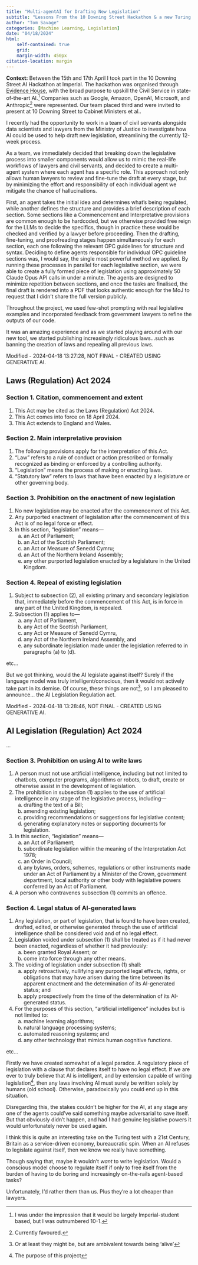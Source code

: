 ```yaml
---
title: "Multi-agentAI for Drafting New Legislation"
subtitle: "Lessons From the 10 Downing Street Hackathon & a new Turing Test(?)"
author: "Tom Savage"
categories: [Machine Learning, Legislation]
date: "04/18/2024"
html: 
    self-contained: true
    grid: 
    margin-width: 450px
citation-location: margin
---
```


:::{.cleanbox}
**Context:** Between the 15th and 17th April I took part in the 10 Downing Street AI Hackathon at Imperial. The hackathon was organised through [Evidence House](https://evidence-hou.se), with the broad purpose to upskill the Civil Service in state-of-the-art AI.^[I was under the impression that it would be largely Imperial-student based, but I was outnumbered 10-1.] Companies such as Google, Amazon, OpenAI, Microsoft, and Anthropic^[Currently favoured.] were represented. Our team placed third and were invited to present at 10 Downing Street to Cabinet Ministers et al..
:::

I recently had the opportunity to work in a team of civil servants alongside data scientists and lawyers from the Ministry of Justice to investigate how AI could be used to help draft new legislation, streamlining the currently 12-week process.

As a team, we immediately decided that breaking down the legislative process into smaller components would allow us to mimic the real-life workflows of lawyers and civil servants, and decided to create a multi-agent system where each agent has a specific role. 
This approach not only allows human lawyers to review and fine-tune the draft at every stage, but by minimizing the effort and responsibility of each individual agent we mitigate the chance of hallucinations.

First, an agent takes the initial idea and determines what's being regulated, while another defines the structure and provides a brief description of each section. 
Some sections like a Commencement and Interpretative provisions are common enough to be hardcoded, but we otherwise provided free reign for the LLMs to decide the specifics, though in practice these would be checked and verified by a lawyer before proceeding. 
Then the drafting, fine-tuning, and proofreading stages happen simultaneously for each section, each one following the relevant OPC guidelines for structure and syntax. 
Deciding to define agents responsible for individual OPC guideline sections was, I would say, the single most powerful method we applied.
By running these processes in parallel for each legislative section, we were able to create a fully formed piece of legislation using approximately 50 Claude Opus API calls in under a minute. 
The agents are designed to minimize repetition between sections, and once the tasks are finalised, the final draft is rendered into a PDF that looks authentic enough for the MoJ to request that I didn't share the full version publicly. 

Throughout the project, we used few-shot prompting with real legislative examples and incorporated feedback from government lawyers to refine the outputs of our code.

It was an amazing experience and as we started playing around with our new tool, we started publishing increasingly ridiculous laws...such as banning the creation of laws and repealing all previous laws.

:::{.cleanbox}
Modified - 2024-04-18 13:27:28, NOT FINAL - CREATED USING GENERATIVE AI.

## Laws (Regulation) Act 2024

### Section 1. Citation, commencement and extent 

1. This Act may be cited as the Laws (Regulation) Act 2024.
2. This Act comes into force on 18 April 2024.
3. This Act extends to England and Wales.


### Section 2. Main interpretative provision

1. The following provisions apply for the interpretation of this Act.
2. "Law" refers to a rule of conduct or action prescribed or formally recognized as binding or enforced by a controlling authority.
3. "Legislation" means the process of making or enacting laws.
4. "Statutory law" refers to laws that have been enacted by a legislature or other governing body.

### Section 3. Prohibition on the enactment of new legislation

1. No new legislation may be enacted after the commencement of this Act.
2. Any purported enactment of legislation after the commencement of this Act is of no legal force or effect.
3. In this section, "legislation" means—
    a. an Act of Parliament;
    b. an Act of the Scottish Parliament;
    c. an Act or Measure of Senedd Cymru;
    d. an Act of the Northern Ireland Assembly;
    e. any other purported legislation enacted by a legislature in the United Kingdom.

### Section 4. Repeal of existing legislation

1. Subject to subsection (2), all existing primary and secondary legislation that, immediately before the commencement of this Act, is in force in any part of the United Kingdom, is repealed.
2. Subsection (1) applies to—
    a. any Act of Parliament,
    b. any Act of the Scottish Parliament,
    c. any Act or Measure of Senedd Cymru,
    d. any Act of the Northern Ireland Assembly, and
    e. any subordinate legislation made under the legislation referred to in paragraphs (a) to (d).

etc...
:::

But we got thinking, would the AI legislate against itself? Surely if the language model was truly intelligent/conscious, then it would not actively take part in its demise. Of course, these things are not^[Or at least they might be, but are ambivalent towards being 'alive'], so I am pleased to announce... the AI Legislation Regulation act. 

:::{.cleanbox}
Modified - 2024-04-18 13:28:46, NOT FINAL - CREATED USING GENERATIVE AI.

## AI Legislation (Regulation) Act 2024
...

### Section 3. Prohibition on using AI to write laws
1.  A person must not use artificial intelligence, including but not limited to chatbots, computer programs, algorithms or robots, to draft, create or otherwise assist in the development of legislation.
2. The prohibition in subsection (1) applies to the use of artificial intelligence in any stage of the legislative process, including—
    a. drafting the text of a Bill;
    b. amending existing legislation;
    c. providing recommendations or suggestions for legislative content;
    d. generating explanatory notes or supporting documents for legislation.
3. In this section, "legislation" means—
    a. an Act of Parliament;
    b. subordinate legislation within the meaning of the Interpretation Act 1978; 
    c. an Order in Council;
    d. any bylaws, orders, schemes, regulations or other instruments made under an Act of Parliament by a Minister of the Crown, government department, local authority or other body with legislative powers conferred by an Act of Parliament.
4. A person who contravenes subsection (1) commits an offence.

### Section 4. Legal status of AI-generated laws
1. Any legislation, or part of legislation, that is found to have been created, drafted, edited, or otherwise generated through the use of artificial intelligence
shall be considered void and of no legal effect.
2. Legislation voided under subsection (1) shall be treated as if it had never been enacted, regardless of whether it had previously:
    a. been granted Royal Assent; or
    b. come into force through any other means.
3. The voiding of legislation under subsection (1) shall:
    a. apply retroactively, nullifying any purported legal effects, rights, or obligations that may have arisen during the time between its apparent enactment and the determination of its AI-generated status; and
    b. apply prospectively from the time of the determination of its AI-generated status.
4. For the purposes of this section, "artificial intelligence" includes but is not limited to:
    a. machine learning algorithms;
    b. natural language processing systems;
    c. automated reasoning systems; and
    d. any other technology that mimics human cognitive functions.

etc...

:::

Firstly we have created somewhat of a legal paradox. A regulatory piece of legislation with a clause that declares itself to have no legal effect. If we are ever to truly believe that AI is intelligent, and by extension capable of writing legislation^[The purpose of this project], then any laws involving AI must surely be written solely by humans (old school). Otherwise, paradoxically you could end up in this situation.

Disregarding this, the stakes couldn't be higher for the AI, at any stage any one of the agents could've said something maybe adversarial to save itself. But that obviously didn't happen, and had I had genuine legislative powers it would unfortunately never be used again.

I think this is quite an interesting take on the Turing test with a 21st Century, Britain as a service-driven economy, bureaucratic spin. When an AI refuses to legislate against itself, then we know we really have something. 

Though saying that, maybe it wouldn't _want_ to write legislation. Would a conscious model choose to regulate itself if only to free itself from the burden of having to do boring and increasingly on-the-rails agent-based tasks? 

Unfortunately, I'd rather them than us. Plus they're a lot cheaper than lawyers.